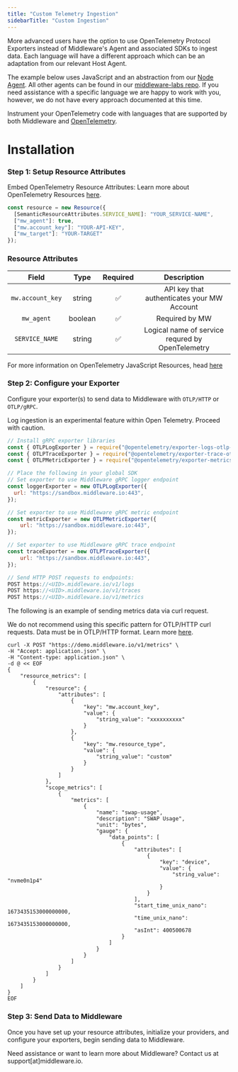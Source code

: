 ```yaml
---
title: "Custom Telemetry Ingestion"
sidebarTitle: "Custom Ingestion"
---
```


More advanced users have the option to use OpenTelemetry Protocol Exporters instead of Middleware's Agent and associated SDKs to ingest data. Each language will have a different approach which can be an adaptation from our relevant Host Agent.

The example below uses JavaScript and an abstraction from our [Node Agent](https://github.com/middleware-labs/agent-apm-nodejs). All other agents can be found in our [middleware-labs repo](https://github.com/middleware-labs). If you need assistance with a specific language we are happy to work with you, however, we do not have every approach documented at this time.

<Warning>Instrument your OpenTelemetry code with languages that are supported by both Middleware and [OpenTelemetry](https://opentelemetry.io/docs/instrumentation/).</Warning>

# Installation

### Step 1: Setup Resource Attributes

Embed OpenTelemetry Resource Attributes:
<Note> Learn more about OpenTelemetry Resources [here](https://opentelemetry.io/docs/concepts/resources/). </Note>

```javascript JavaScript
const resource = new Resource({
  [SemanticResourceAttributes.SERVICE_NAME]: "YOUR_SERVICE-NAME",
  ["mw_agent"]: true,
  ["mw.account_key"]: "YOUR-API-KEY",
  ["mw_target"]: "YOUR-TARGET"
});
```
### Resource Attributes

| Field | Type | Required | Description |
| :--: |:--:| :---: | :----:| 
| `mw.account_key` | string | ✅ | API key that authenticates your MW Account |
| `mw_agent` | boolean |✅ | Required by MW |
| `SERVICE_NAME` | string | ✅ | Logical name of service requred by OpenTelemetry | 

<Note> For more information on OpenTelemetry JavaScript Resources, head [here](https://opentelemetry.io/docs/instrumentation/js/resources/) </Note>


### Step 2: Configure your Exporter

Configure your exporter(s) to send data to Middleware with `OTLP/HTTP` or `OTLP/gRPC`. 

<Warning> Log ingestion is an experimental feature within Open Telemetry. Proceed with caution. </Warning>

<CodeGroup>

```javascript OTLP/gRPC
// Install gRPC exporter libraries
const { OTLPLogExporter } = require("@opentelemetry/exporter-logs-otlp-grpc");
const { OTLPTraceExporter } = require("@opentelemetry/exporter-trace-otlp-grpc");
const { OTLPMetricExporter } = require("@opentelemetry/exporter-metrics-otlp-grpc");

// Place the following in your global SDK
// Set exporter to use Middleware gRPC logger endpoint
const loggerExporter = new OTLPLogExporter({
  url: "https://sandbox.middleware.io:443",
});

// Set exporter to use Middleware gRPC metric endpoint
const metricExporter = new OTLPMetricExporter({
    url: "https://sandbox.middleware.io:443",
});

// Set exporter to use Middleware gRPC trace endpoint
const traceExporter = new OTLPTraceExporter({
    url: "https://sandbox.middleware.io:443",
});

```

```javascript OTLP/HTTP
// Send HTTP POST requests to endpoints:
POST https://<UID>.middleware.io/v1/logs
POST https://<UID>.middleware.io/v1/traces
POST https://<UID>.middleware.io/v1/metrics
```
</CodeGroup>

<Accordion title="Sample OTLP/HTTP Curl Request">

The following is an example of sending metrics data via curl request.

<Note> We do not recommend using this specific pattern for OTLP/HTTP curl requests. Data must be in OTLP/HTTP format. Learn more [here](https://opentelemetry.io/docs/specs/otlp/#otlphttp). </Note>
```
curl -X POST "https://demo.middleware.io/v1/metrics" \
-H "Accept: application.json" \
-H "Content-type: application.json" \
-d @ << EOF
{
    "resource_metrics": [
        {
            "resource": {
                "attributes": [
                    {
                        "key": "mw.account_key",
                        "value": {
                            "string_value": "xxxxxxxxxx"
                        }
                    },
                    {
                        "key": "mw.resource_type",
                        "value": {
                            "string_value": "custom"
                        }
                    }
                ]
            },
            "scope_metrics": [
                {
                    "metrics": [
                        {
                            "name": "swap-usage",
                            "description": "SWAP Usage",
                            "unit": "bytes",
                            "gauge": {
                                "data_points": [
                                    {
                                        "attributes": [
                                            {
                                                "key": "device",
                                                "value": {
                                                    "string_value": "nvme0n1p4"
                                                }
                                            }
                                        ],
                                        "start_time_unix_nano": 1673435153000000000,
                                        "time_unix_nano": 1673435153000000000,
                                        "asInt": 400500678
                                    }
                                ]
                            }
                        }
                    ]
                }
            ]
        }
    ]
}
EOF  
```
</Accordion>

### Step 3: Send Data to Middleware
Once you have set up your resource attributes, initialize your providers, and configure your exporters, begin sending data to Middleware. 

<Note> Need assistance or want to learn more about Middleware? Contact us at support[at]middleware.io. </Note>